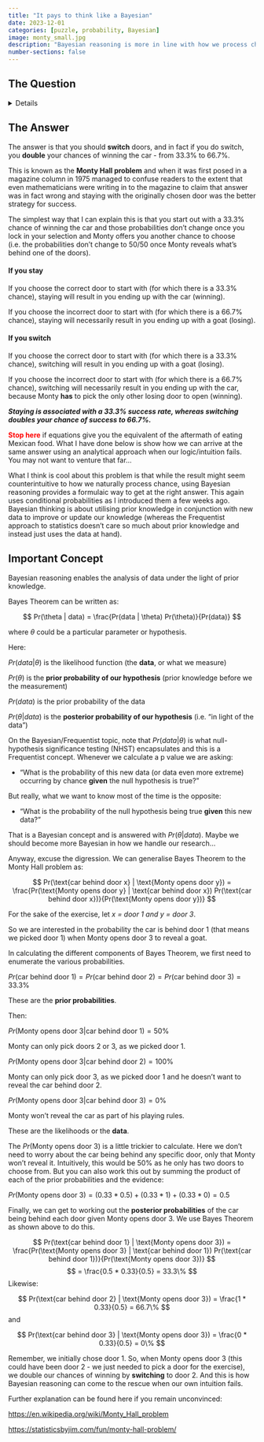 ```yaml
---
title: "It pays to think like a Bayesian"
date: 2023-12-01
categories: [puzzle, probability, Bayesian]
image: monty_small.jpg
description: "Bayesian reasoning is more in line with how we process chance in everyday life."
number-sections: false
---
```


## The Question

<details>

Recall that the question this week was to choose between:

A\) Switch to another door.

B\) Stay with your original door.

C\) It doesn't matter if you switch or stay.

![](images/monty.png)

</details>

## The Answer

The answer is that you should **switch** doors, and in fact if you do switch, you **double** your chances of winning the car - from 33.3% to 66.7%.

This is known as the **Monty Hall problem** and when it was first posed in a magazine column in 1975 managed to confuse readers to the extent that even mathematicians were writing in to the magazine to claim that answer was in fact wrong and staying with the originally chosen door was the better strategy for success.

The simplest way that I can explain this is that you start out with a 33.3% chance of winning the car and those probabilities don't change once you lock in your selection and Monty offers you another chance to choose (i.e. the probabilities don't change to 50/50 once Monty reveals what's behind one of the doors).

#### If you stay

If you choose the correct door to start with (for which there is a 33.3% chance), staying will result in you ending up with the car (winning).

If you choose the incorrect door to start with (for which there is a 66.7% chance), staying will necessarily result in you ending up with a goat (losing).

#### If you switch

If you choose the correct door to start with (for which there is a 33.3% chance), switching will result in you ending up with a goat (losing).

If you choose the incorrect door to start with (for which there is a 66.7% chance), switching will necessarily result in you ending up with the car, because Monty **has** to pick the only other losing door to open (winning).

***Staying is associated with a 33.3% success rate, whereas switching doubles your chance of success to 66.7%.***

<FONT COLOR = red>**Stop here**</FONT> if equations give you the equivalent of the aftermath of eating Mexican food. What I have done below is show how we can arrive at the same answer using an analytical approach when our logic/intuition fails. You may not want to venture that far...

What I think is cool about this problem is that while the result might seem counterintuitive to how we naturally process chance, using Bayesian reasoning provides a formulaic way to get at the right answer. This again uses conditional probabilities as I introduced them a few weeks ago. Bayesian thinking is about utilising prior knowledge in conjunction with new data to improve or update our knowledge (whereas the Frequentist approach to statistics doesn't care so much about prior knowledge and instead just uses the data at hand).

::: {.callout-important appearance="simple"}

## Important Concept

Bayesian reasoning enables the analysis of data under the light of prior knowledge.

:::

Bayes Theorem can be written as:

$$
Pr(\theta | data) = \frac{Pr(data | \theta) Pr(\theta)}{Pr(data)}
$$

where $\theta$ could be a particular parameter or hypothesis.

Here:

$Pr(data | \theta)$ is the likelihood function (the **data**, or what we measure)

$Pr(\theta)$ is the **prior probability of our hypothesis** (prior knowledge before we the measurement)

$Pr(data)$ is the prior probability of the data

$Pr(\theta | data)$ is the **posterior probability of our hypothesis** (i.e. "in light of the data")

On the Bayesian/Frequentist topic, note that $Pr(data | \theta)$ is what null-hypothesis significance testing (NHST) encapsulates and this is a Frequentist concept. Whenever we calculate a p value we are asking:

-   "What is the probability of this new data (or data even more extreme) occurring by chance **given** the null hypothesis is true?"

But really, what we want to know most of the time is the opposite:

-   "What is the probability of the null hypothesis being true **given** this new data?"

That is a Bayesian concept and is answered with $Pr(\theta | data)$. Maybe we should become more Bayesian in how we handle our research...

Anyway, excuse the digression. We can generalise Bayes Theorem to the Monty Hall problem as:

$$
Pr(\text{car behind door x} | \text{Monty opens door y}) = \frac{Pr(\text{Monty opens door y} | \text{car behind door x}) Pr(\text{car behind door x})}{Pr(\text{Monty opens door y})}
$$

For the sake of the exercise, let *x = door 1 and y = door 3*.

So we are interested in the probability the car is behind door 1 (that means we picked door 1) when Monty opens door 3 to reveal a goat.

In calculating the different components of Bayes Theorem, we first need to enumerate the various probabilities.

$Pr(\text{car behind door 1}) = Pr(\text{car behind door 2}) = Pr(\text{car behind door 3}) = 33.3\%$

These are the **prior probabilities**.

Then:

$Pr(\text{Monty opens door 3} | \text{car behind door 1}) = 50\%$

Monty can only pick doors 2 or 3, as we picked door 1.

$Pr(\text{Monty opens door 3} | \text{car behind door 2}) = 100\%$

Monty can only pick door 3, as we picked door 1 and he doesn't want to reveal the car behind door 2.

$Pr(\text{Monty opens door 3} | \text{car behind door 3}) = 0\%$

Monty won't reveal the car as part of his playing rules.

These are the likelihoods or the **data**.

The $Pr(\text{Monty opens door 3})$ is a little trickier to calculate. Here we don't need to worry about the car being behind any specific door, only that Monty won't reveal it. Intuitively, this would be $50\%$ as he only has two doors to choose from. But you can also work this out by summing the product of each of the prior probabilities and the evidence:

$Pr(\text{Monty opens door 3}) = (0.33 * 0.5) + (0.33 * 1) + (0.33 * 0) = 0.5$

Finally, we can get to working out the **posterior probabilities** of the car being behind each door given Monty opens door 3. We use Bayes Theorem as shown above to do this.

$$
Pr(\text{car behind door 1} | \text{Monty opens door 3}) = \frac{Pr(\text{Monty opens door 3} | \text{car behind door 1}) Pr(\text{car behind door 1})}{Pr(\text{Monty opens door 3})}
$$ $$
 = \frac{0.5 * 0.33}{0.5} = 33.3\%
$$ Likewise:

$$
Pr(\text{car behind door 2} | \text{Monty opens door 3})  = \frac{1 * 0.33}{0.5} = 66.7\%
$$ and

$$
Pr(\text{car behind door 3} | \text{Monty opens door 3})  = \frac{0 * 0.33}{0.5} = 0\%
$$

Remember, we initially chose door 1. So, when Monty opens door 3 (this could have been door 2 - we just needed to pick a door for the exercise), we double our chances of winning by **switching** to door 2. And this is how Bayesian reasoning can come to the rescue when our own intuition fails.

Further explanation can be found here if you remain unconvinced:

<https://en.wikipedia.org/wiki/Monty_Hall_problem>

<https://statisticsbyjim.com/fun/monty-hall-problem/>
